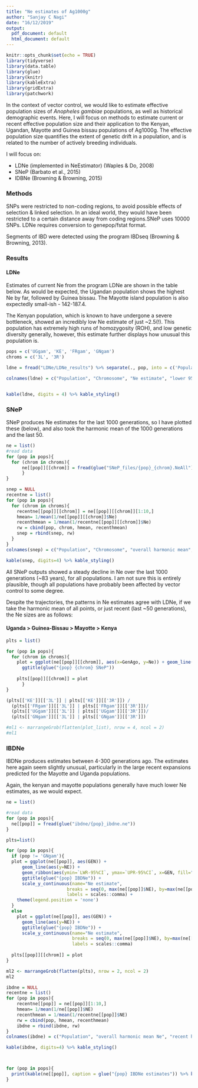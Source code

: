```yaml
---
title: "Ne estimates of Ag1000g"
author: "Sanjay C Nagi"
date: "16/12/2019"
output:
  pdf_document: default
  html_document: default
---
```


```r
knitr::opts_chunk$set(echo = TRUE)
library(tidyverse)
library(data.table)
library(glue)
library(knitr)
library(kableExtra)
library(gridExtra)
library(patchwork)
```

In the context of vector control, we would like to estimate effective population sizes of *Anopheles gambiae* populations, as well as historical demographic events. Here, I will focus on methods to estimate current or recent effective population size and their application to the Kenyan, Ugandan, Mayotte and Guinea bissau populations of Ag1000g. The effective population size quantifies the extent of genetic drift in a population, and is related to the number of actively breeding individuals.

I will focus on:

- LDNe (implemented in NeEstimator) (Waples & Do, 2008)
- SNeP (Barbato et al., 2015)
- IDBNe (Browning & Browning, 2015)

### Methods

SNPs were restricted to non-coding regions, to avoid possible effects of selection & linked selection. In an ideal world, they would have been restricted to a certain distance away from coding regions.SNeP uses 10000 SNPs. LDNe requires conversion to genepop/fstat format.

Segments of IBD were detected using the program IBDseq (Browning & Browning, 2013).

### Results
#### LDNe

Estimates of current Ne from the program LDNe are shown in the table below. As would be expected, the Ugandan population shows the highest Ne by far, followed by Guinea bissau. The Mayotte island population is also expectedly small-ish - 142-187.4. 

The Kenyan population, which is known to have undergone a severe bottleneck, showed an incredibly low Ne estimate of just ~2.5(!). This population has extremely high runs of homozygosity (ROH), and low genetic diversity generally, however, this estimate further displays how unusual this population is. 


```r
pops = c('UGgam', 'KE', 'FRgam', 'GNgam')
chroms = c('3L', '3R')

ldne = fread("LDNe/LDNe_results") %>% separate(., pop, into = c('Population', 'Chromosome'), sep = "_")

colnames(ldne) = c("Population", "Chromosome", "Ne estimate", "lower 95% CI", "upper 95% CI")


kable(ldne, digits = 4) %>% kable_styling()

```

### SNeP

SNeP produces Ne estimates for the last 1000 generations, so I have plotted these (below), and also took the harmonic mean of the 1000 generations and the last 50.

```r

ne = list()
#read data 
for (pop in pops){
  for (chrom in chroms){
      ne[[pop]][[chrom]] = fread(glue("SNeP_files/{pop}_{chrom}.NeAll"))
      }
}

snep = NULL
recentne = list()
for (pop in pops){
  for (chrom in chroms){
    recentne[[pop]][[chrom]] = ne[[pop]][[chrom]][1:10,]
    hmean= 1/mean(1/ne[[pop]][[chrom]]$Ne)
    recenthmean = 1/mean(1/recentne[[pop]][[chrom]]$Ne)
    rw = cbind(pop, chrom, hmean, recenthmean)
    snep = rbind(snep, rw)
  }
}
colnames(snep) = c("Population", "Chromosome", "overall harmonic mean", "recent Ne")

kable(snep, digits=4) %>% kable_styling()

```

All SNeP outputs showed a steady decline in Ne over the last 1000 generations (~83 years), for all populations. I am not sure this is entirely plausible, though all populations have probably been affected by vector control to some degree.

Despite the trajectories, the patterns in Ne estimates agree with LDNe, if we take the harmonic mean of all points, or just recent (last ~50 generations), the Ne sizes are as follows:

#### Uganda > Guinea-Bissau > Mayotte > Kenya

```r

plts = list()

for (pop in pops){
  for (chrom in chroms){
    plot = ggplot(ne[[pop]][[chrom]], aes(x=GenAgo, y=Ne)) + geom_line() +
      ggtitle(glue("{pop} {chrom} SNeP"))
    
    plts[[pop]][[chrom]] = plot
      }
}

(plts[['KE']][['3L']] | plts[['KE']][['3R']]) /
  (plts[['FRgam']][['3L']] | plts[['FRgam']][['3R']])/
  (plts[['UGgam']][['3L']] | plts[['UGgam']][['3R']])/
  (plts[['GNgam']][['3L']] | plts[['GNgam']][['3R']])

#ml1 <- marrangeGrob(flatten(plot_list), nrow = 4, ncol = 2)
#ml1

```


### IBDNe

IBDNe produces estimates between 4-300 generations ago. The estimates here again seem slightly unusual, particularly in the large recent expansions predicted for the Mayotte and Uganda populations. 

Again, the kenyan and mayotte populations generally have much lower Ne estimates, as we would expect. 

```r

ne = list()

#read data 
for (pop in pops){
  ne[[pop]] = fread(glue("ibdne/{pop}_ibdne.ne"))
}

plts=list()

for (pop in pops){
  if (pop != 'GNgam'){  
  plot = ggplot(ne[[pop]], aes(GEN)) + 
      geom_line(aes(y=NE)) + 
      geom_ribbon(aes(ymin=`LWR-95%CI`, ymax=`UPR-95%CI`, x=GEN, fill="band", alpha=0.5)) +
      ggtitle(glue("{pop} IBDNe")) +
      scale_y_continuous(name="Ne estimate",
                       breaks = seq(0, max(ne[[pop]]$NE), by=max(ne[[pop]]$NE)/10),
                       labels = scales::comma) +
    theme(legend.position = 'none')
  }
  else 
    plot = ggplot(ne[[pop]], aes(GEN)) + 
      geom_line(aes(y=NE)) + 
      ggtitle(glue("{pop} IBDNe")) +
      scale_y_continuous(name="Ne estimate",
                         breaks = seq(0, max(ne[[pop]]$NE), by=max(ne[[pop]]$NE)/10),
                         labels = scales::comma)
  
  plts[[pop]][[chrom]] = plot
}

ml2 <- marrangeGrob(flatten(plts), nrow = 2, ncol = 2)
ml2

ibdne = NULL
recentne = list()
for (pop in pops){
    recentne[[pop]] = ne[[pop]][1:10,]
    hmean= 1/mean(1/ne[[pop]]$NE)
    recenthmean = 1/mean(1/recentne[[pop]]$NE)
    rw = cbind(pop, hmean, recenthmean)
    ibdne = rbind(ibdne, rw)
}
colnames(ibdne) = c("Population", "overall harmonic mean Ne", "recent hmean Ne")

kable(ibdne, digits=4) %>% kable_styling()




```





```r

for (pop in pops){
  print(kable(ne[[pop]], caption = glue("{pop} IBDNe estimates")) %>% kable_styling())
}


```


